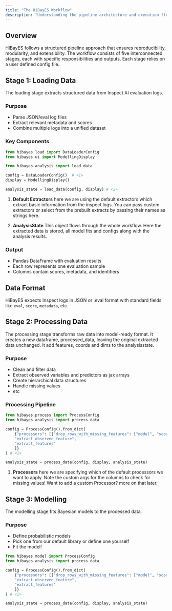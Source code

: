 ```yaml
---
title: "The HiBayES Workflow"
description: "Understanding the pipeline architecture and execution flow"
---
```


## Overview

HiBayES follows a structured pipeline approach that ensures reproducibility, modularity, and extensibility. The workflow consists of five interconnected stages, each with specific responsibilities and outputs. Each stage relies on a user defined config file.

## Stage 1: Loading Data

The loading stage extracts structured data from Inspect AI evaluation logs.

### Purpose
- Parse JSON/eval log files
- Extract relevant metadata and scores
- Combine multiple logs into a unified dataset

### Key Components

```python
from hibayes.load import DataLoaderConfig
from hibayes.ui import ModellingDisplay

from hibayes.analysis import load_data

config = DataLoaderConfig()  # <1>
display = ModellingDisplay()

analysis_state = load_data(config, display) # <2>
```
1. **Default Extractors** here we are using the default extractors which extract basic information from the inspect logs. You can pass custom extractors or select from the prebuilt extracts by passing their names as strings here.

2. **AnalysisState** This object flows through the whole workflow. Here the extracted data is stored, all model fits and configs along with the analysis results.

### Output
- Pandas DataFrame with evaluation results
- Each row represents one evaluation sample
- Columns contain scores, metadata, and identifiers

::: {.callout-note}
## Data Format
HiBayES expects Inspect logs in JSON or .eval format with standard fields like `eval`, `score`, `metadata`, etc.
:::

## Stage 2: Processing Data

The processing stage transforms raw data into model-ready format. It creates a new dataframe, processed_data, leaving the original extracted data unchanged. It add features, coords and dims to the analysisstate.

### Purpose
- Clean and filter data
- Extract observed variables and predictors as jax arrays
- Create hierarchical data structures
- Handle missing values
- etc

### Processing Pipeline

```python
from hibayes.process import ProcessConfig
from hibayes.analysis import process_data

config = ProcessConfig().from_dict(
    {"processors": [{"drop_rows_with_missing_features": ["model", "score", "task"]},
    "extract_observed_feature",
    "extract_features"
    ]}
) # <1>

analysis_state = process_data(config, display, analysis_state)
```
1. **Processors** here we are specifying which of the default processors we want to apply. Note the custom args for the columns to check for missing values! Want to add a custom Processor? more on that later.


## Stage 3: Modelling

The modelling stage fits Bayesian models to the processed data.

### Purpose
- Define probabilistic models
- Pick one from our default library or define one yourself
- Fit the model!

```python
from hibayes.model import ProcessConfig
from hibayes.analysis import process_data

config = ProcessConfig().from_dict(
    {"processors": [{"drop_rows_with_missing_features": ["model", "score", "task"]},
    "extract_observed_feature",
    "extract_features"
    ]}
) # <1>

analysis_state = process_data(config, display, analysis_state)
```
